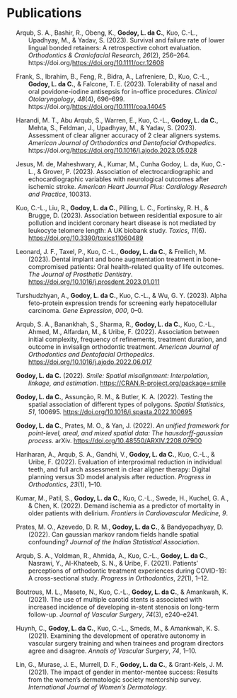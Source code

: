 # Publications

::: {#list}
:::

::: {#refs .references .csl-bib-body .hanging-indent entry-spacing="1" line-spacing="2"}
::: {#ref-arqub2023survival .csl-entry}
Arqub, S. A., Bashir, R., Obeng, K., **Godoy, L. da C.**, Kuo, C.-L.,
Upadhyay, M., & Yadav, S. (2023). Survival and failure rate of lower
lingual bonded retainers: A retrospective cohort evaluation.
*Orthodontics & Craniofacial Research*, *26*(2), 256--264.
https://doi.org/<https://doi.org/10.1111/ocr.12608>
:::

::: {#ref-frank2023tolerability .csl-entry}
Frank, S., Ibrahim, B., Feng, R., Bidra, A., Lafreniere, D., Kuo, C.-L.,
**Godoy, L. da C.**, & Falcone, T. E. (2023). Tolerability of nasal and oral
povidone-iodine antisepsis for in-office procedures. *Clinical
Otolaryngology*, *48*(4), 696--699.
https://doi.org/<https://doi.org/10.1111/coa.14045>
:::

::: {#ref-harandi2023assessment .csl-entry}
Harandi, M. T., Abu Arqub, S., Warren, E., Kuo, C.-L., **Godoy, L. da C.**,
Mehta, S., Feldman, J., Upadhyay, M., & Yadav, S. (2023). Assessment of
clear aligner accuracy of 2 clear aligners systems. *American Journal of
Orthodontics and Dentofacial Orthopedics*.
https://doi.org/<https://doi.org/10.1016/j.ajodo.2023.05.028>
:::

::: {#ref-de2023association .csl-entry}
Jesus, M. de, Maheshwary, A., Kumar, M., Cunha Godoy, L. da, Kuo, C.-L.,
& Grover, P. (2023). Association of electrocardiographic and
echocardiographic variables with neurological outcomes after ischemic
stroke. *American Heart Journal Plus: Cardiology Research and Practice*,
100313.
:::

::: {#ref-kuo2023association .csl-entry}
Kuo, C.-L., Liu, R., **Godoy, L. da C.**, Pilling, L. C., Fortinsky, R. H.,
& Brugge, D. (2023). Association between residential exposure to air
pollution and incident coronary heart disease is not mediated by
leukocyte telomere length: A UK biobank study. *Toxics*, *11*(6).
<https://doi.org/10.3390/toxics11060489>
:::

::: {#ref-leonard2023dental .csl-entry}
Leonard, J. F., Taxel, P., Kuo, C.-L., **Godoy, L. da C.**, & Freilich, M.
(2023). Dental implant and bone augmentation treatment in
bone-compromised patients: Oral health-related quality of life outcomes.
*The Journal of Prosthetic Dentistry*.
<https://doi.org/10.1016/j.prosdent.2023.01.011>
:::

::: {#ref-turshudzhyan2023alpha .csl-entry}
Turshudzhyan, A., **Godoy, L. da C.**, Kuo, C.-L., & Wu, G. Y. (2023). Alpha
feto-protein expression trends for screening early hepatocellular
carcinoma. *Gene Expression*, *000*, 0--0.
:::

::: {#ref-arqub2022association .csl-entry}
Arqub, S. A., Banankhah, S., Sharma, R., **Godoy, L. da C.**, Kuo, C.-L.,
Ahmed, M., Alfardan, M., & Uribe, F. (2022). Association between initial
complexity, frequency of refinements, treatment duration, and outcome in
invisalign orthodontic treatment. *American Journal of Orthodontics and
Dentofacial Orthopedics*. <https://doi.org/10.1016/j.ajodo.2022.06.017>
:::

::: {#ref-Rpkg:smile .csl-entry}
**Godoy, L. da C.** (2022). *Smile: Spatial misalignment: Interpolation,
linkage, and estimation*. <https://CRAN.R-project.org/package=smile>
:::

::: {#ref-godoy2022testing .csl-entry}
**Godoy, L. da C.**, Assunção, R. M., & Butler, K. A. (2022). Testing the
spatial association of different types of polygons. *Spatial
Statistics*, *51*, 100695.
<https://doi.org/10.1016/j.spasta.2022.100695>
:::

::: {#ref-godoy2022unified .csl-entry}
**Godoy, L. da C.**, Prates, M. O., & Yan, J. (2022). *An unified framework
for point-level, areal, and mixed spatial data: The hausdorff-gaussian
process*. arXiv. <https://doi.org/10.48550/ARXIV.2208.07900>
:::

::: {#ref-hariharan2022evaluation .csl-entry}
Hariharan, A., Arqub, S. A., Gandhi, V., **Godoy, L. da C.**, Kuo, C.-L., &
Uribe, F. (2022). Evaluation of interproximal reduction in individual
teeth, and full arch assessment in clear aligner therapy: Digital
planning versus 3D model analysis after reduction. *Progress in
Orthodontics*, *23*(1), 1--10.
:::

::: {#ref-kumar2022demand .csl-entry}
Kumar, M., Patil, S., **Godoy, L. da C.**, Kuo, C.-L., Swede, H., Kuchel, G.
A., & Chen, K. (2022). Demand ischemia as a predictor of mortality in
older patients with delirium. *Frontiers in Cardiovascular Medicine*,
*9*.
:::

::: {#ref-prates2022can .csl-entry}
Prates, M. O., Azevedo, D. R. M., **Godoy, L. da C.**, & Bandyopadhyay, D.
(2022). Can gaussian markov random fields handle spatial confounding?
*Journal of the Indian Statistical Association*.
:::

::: {#ref-arqub2021patients .csl-entry}
Arqub, S. A., Voldman, R., Ahmida, A., Kuo, C.-L., **Godoy, L. da C.**,
Nasrawi, Y., Al-Khateeb, S. N., & Uribe, F. (2021). Patients'
perceptions of orthodontic treatment experiences during COVID-19: A
cross-sectional study. *Progress in Orthodontics*, *22*(1), 1--12.
:::

::: {#ref-boutrous2021use .csl-entry}
Boutrous, M. L., Maseto, N., Kuo, C.-L., **Godoy, L. da C.**, & Amankwah, K.
(2021). The use of multiple carotid stents is associated with increased
incidence of developing in-stent stenosis on long-term follow-up.
*Journal of Vascular Surgery*, *74*(3), e240--e241.
:::

::: {#ref-huynh2021examining .csl-entry}
Huynh, C., **Godoy, L. da C.**, Kuo, C.-L., Smeds, M., & Amankwah, K. S.
(2021). Examining the development of operative autonomy in vascular
surgery training and when trainees and program directors agree and
disagree. *Annals of Vascular Surgery*, *74*, 1--10.
:::

::: {#ref-lin2021impact .csl-entry}
Lin, G., Murase, J. E., Murrell, D. F., **Godoy, L. da C.**, & Grant-Kels,
J. M. (2021). The impact of gender in mentor-mentee success: Results
from the women's dermatologic society mentorship survey. *International
Journal of Women's Dermatology*.
:::
:::
